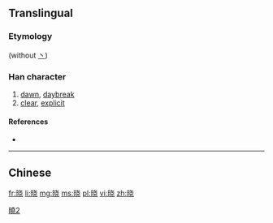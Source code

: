 {{also|曉}}
==Translingual==

===Etymology===
{{Han simp|曉|f=垚|t=戈}} (without [[丶]])

===Han character===
{{Han char|rn=72|rad=日|as=06|sn=10|four=|canj=日十心山 (AJPU)|ids=⿰[[日]][[尧]]}}

# [[dawn]], [[daybreak]]
# [[clear]], [[explicit]]

====References====
* {{Han ref|kx=0495.241|hdz=21507.010|uh=6653|ud=26195}}

----

==Chinese==
{{zh-see|曉}}

[[Category:CJKV characters simplified differently in Japan and China|曉2]]

[[fr:晓]]
[[li:晓]]
[[mg:晓]]
[[ms:晓]]
[[pl:晓]]
[[vi:晓]]
[[zh:晓]]